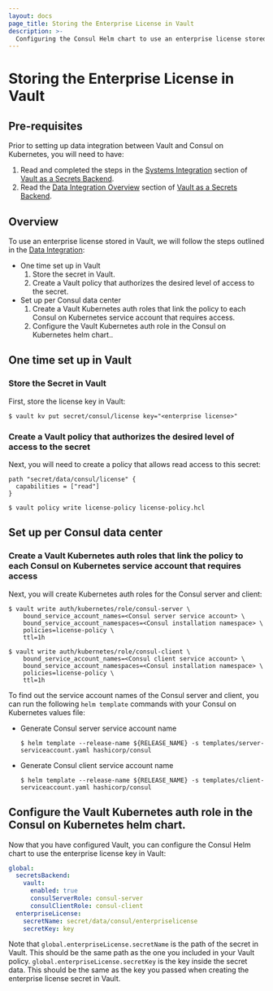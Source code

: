 ```yaml
---
layout: docs
page_title: Storing the Enterprise License in Vault
description: >-
  Configuring the Consul Helm chart to use an enterprise license stored in Vault.
---
```


# Storing the Enterprise License in Vault

## Pre-requisites
Prior to setting up data integration between Vault and Consul on Kubernetes, you will need to have:  
1. Read and completed the steps in the [Systems Integration](/docs/k8s/installation/vault/systems-integration) section of [Vault as a Secrets Backend](/docs/k8s/installation/vault).
2. Read the [Data Integration Overview](/docs/k8s/installation/vault/systems-integration) section of [Vault as a Secrets Backend](/docs/k8s/installation/vault).

## Overview
To use an enterprise license stored in Vault, we will follow the steps outlined in the [Data Integration](/docs/k8s/installation/vault/data-integration):

- One time set up in Vault
  1. Store the secret in Vault.
  1. Create a Vault policy that authorizes the desired level of access to the secret.
- Set up per Consul data center
  1. Create a Vault Kubernetes auth roles that link the policy to each Consul on Kubernetes service account that requires access.
  1. Configure the Vault Kubernetes auth role in the Consul on Kubernetes helm chart..

## One time set up in Vault
### Store the Secret in Vault

First, store the license key in Vault:

```shell-session
$ vault kv put secret/consul/license key="<enterprise license>"
```

### Create a Vault policy that authorizes the desired level of access to the secret
Next, you will need to create a policy that allows read access to this secret:


<CodeBlockConfig filename="license-policy.hcl">

```HCL
path "secret/data/consul/license" {
  capabilities = ["read"]
}
```

</CodeBlockConfig>

```shell-session
$ vault policy write license-policy license-policy.hcl
```

## Set up per Consul data center
### Create a Vault Kubernetes auth roles that link the policy to each Consul on Kubernetes service account that requires access

Next, you will create Kubernetes auth roles for the Consul server and client:

```shell-session
$ vault write auth/kubernetes/role/consul-server \
    bound_service_account_names=<Consul server service account> \
    bound_service_account_namespaces=<Consul installation namespace> \
    policies=license-policy \
    ttl=1h
```

```shell-session
$ vault write auth/kubernetes/role/consul-client \
    bound_service_account_names=<Consul client service account> \
    bound_service_account_namespaces=<Consul installation namespace> \
    policies=license-policy \
    ttl=1h
```

To find out the service account names of the Consul server and client,
you can run the following `helm template` commands with your Consul on Kubernetes values file:

- Generate Consul server service account name
  ```shell-session
  $ helm template --release-name ${RELEASE_NAME} -s templates/server-serviceaccount.yaml hashicorp/consul
  ```

- Generate Consul client service account name
  ```shell-session
  $ helm template --release-name ${RELEASE_NAME} -s templates/client-serviceaccount.yaml hashicorp/consul
  ```

## Configure the Vault Kubernetes auth role in the Consul on Kubernetes helm chart.

Now that you have configured Vault, you can configure the Consul Helm chart to
use the enterprise license key in Vault:

<CodeBlockConfig filename="values.yaml">

```yaml
global:
  secretsBackend:
    vault:
      enabled: true
      consulServerRole: consul-server
      consulClientRole: consul-client
  enterpriseLicense:
    secretName: secret/data/consul/enterpriselicense
    secretKey: key
```

</CodeBlockConfig>

Note that `global.enterpriseLicense.secretName` is the path of the secret in Vault.
This should be the same path as the one you included in your Vault policy.
`global.enterpriseLicense.secretKey` is the key inside the secret data. This should be the same
as the key you passed when creating the enterprise license secret in Vault.
